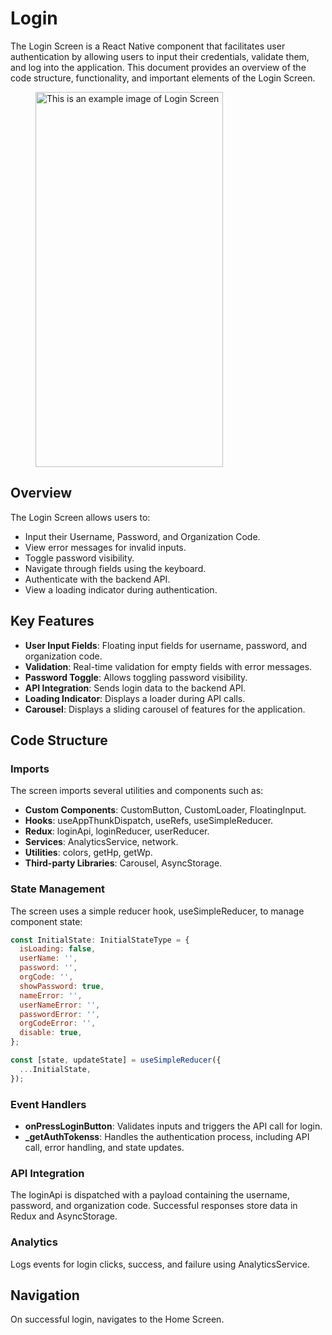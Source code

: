 
# Login

The Login Screen is a React Native component that facilitates user authentication by allowing users to input their credentials, validate them, and log into the application. This document provides an overview of the code structure, functionality, and important elements of the Login Screen.

<figure> <img src="/img/inventory/login.png" alt="This is an example image  of Login Screen" width="300" height="600" /></figure>

## Overview

The Login Screen allows users to:

- Input their Username, Password, and Organization Code.
- View error messages for invalid inputs.
- Toggle password visibility.
- Navigate through fields using the keyboard.
- Authenticate with the backend API.
- View a loading indicator during authentication.

## Key Features

- **User Input Fields**: Floating input fields for username, password, and organization code.
- **Validation**: Real-time validation for empty fields with error messages.
- **Password Toggle**: Allows toggling password visibility.
- **API Integration**: Sends login data to the backend API.
- **Loading Indicator**: Displays a loader during API calls.
- **Carousel**: Displays a sliding carousel of features for the application.

## Code Structure

### Imports

The screen imports several utilities and components such as:

- **Custom Components**: CustomButton, CustomLoader, FloatingInput.
- **Hooks**: useAppThunkDispatch, useRefs, useSimpleReducer.
- **Redux**: loginApi, loginReducer, userReducer.
- **Services**: AnalyticsService, network.
- **Utilities**: colors, getHp, getWp.
- **Third-party Libraries**: Carousel, AsyncStorage.

### State Management

The screen uses a simple reducer hook, useSimpleReducer, to manage component state:

```javascript
const InitialState: InitialStateType = {
  isLoading: false,
  userName: '',
  password: '',
  orgCode: '',
  showPassword: true,
  nameError: '',
  userNameError: '',
  passwordError: '',
  orgCodeError: '',
  disable: true,
};

const [state, updateState] = useSimpleReducer({
  ...InitialState,
});
```
### Event Handlers

- **onPressLoginButton**: Validates inputs and triggers the API call for login.
- **_getAuthTokenss**: Handles the authentication process, including API call, error handling, and state updates.

### API Integration

The loginApi is dispatched with a payload containing the username, password, and organization code. Successful responses store data in Redux and AsyncStorage.

### Analytics

Logs events for login clicks, success, and failure using AnalyticsService.

## Navigation

On successful login, navigates to the Home Screen.






